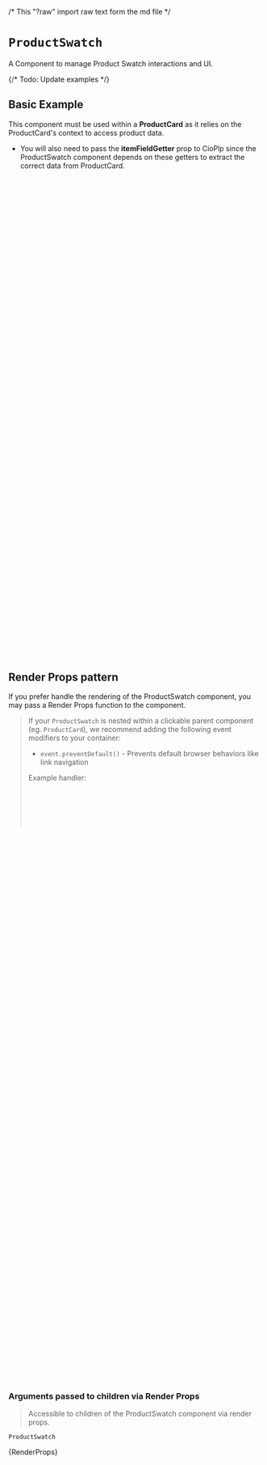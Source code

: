 /* This "?raw" import raw text form the md file */

<Meta of={ProductSwatchStories} />

# `ProductSwatch`

A Component to manage Product Swatch interactions and UI.

<Canvas of={ProductSwatchStories.Primary} />

{/* Todo: Update examples */}

## Basic Example

This component must be used within a **ProductCard** as it relies on the ProductCard's context to access product data.

- You will also need to pass the **itemFieldGetter** prop to CioPlp since the ProductSwatch component depends on these getters to extract the correct data from ProductCard.

```jsx
import {
  CioPlp,
  CioPlpGrid,
  ProductCard,
  ProductSwatch,
  SwatchItem,
  utils,
} from "@constructor-io/constructorio-ui-plp";
import "@constructor-io/constructorio-ui-plp/styles.css";

const DEMO_API_KEY = "key_M57QS8SMPdLdLx4x";

export default function MyComponent() {
  return (
    <CioPlp
      apiKey={DEMO_API_KEY}
      itemFieldGetters={{
        getPrice: (item) => item.data.price,
        getSwatches: (item) => {
          const swatchList: SwatchItem[] = [];

          item?.variations?.forEach((variation) => {
            swatchList.push({
              itemName: item?.itemName,
              url: item?.data.url,
              imageUrl: variation?.imageUrl,
              variationId: variation?.data.variationId,
              swatchPreview: variation?.imageUrl || "",
            });
          });

          return swatchList;
        },
        getSwatchPreview: (item) => item.imageUrl || "",
      }}
    >
      <CioPlpGrid>
        {(props) => {
          if (
            utils.isPlpBrowseDataResults(props.data) ||
            utils.isPlpSearchDataResults(props.data)
          ) {
            const firstItem = props.data.response.results.find(
              (item) => item.variations && item.variations?.length > 1
            );
            return (
              <ProductCard item={firstItem}>
                {(productProps) => {
                  if (productProps.productInfo.productSwatch) {
                    return (
                      <ProductSwatch
                        swatchObject={productProps.productInfo.productSwatch}
                      />
                    );
                  }
                }}
              </ProductCard>
            );
          }
        }}
      </CioPlpGrid>
    </CioPlp>
  );
}
```

## Render Props pattern

If you prefer handle the rendering of the ProductSwatch component, you may pass a Render Props function to the component.

> If your `ProductSwatch` is nested within a clickable parent component (eg. `ProductCard`), we recommend adding the following event modifiers to your container:
>
> - `event.preventDefault()` - Prevents default browser behaviors like link navigation
>
> Example handler:
>
> ```js
> onClickHandler = (event) => {
>   event.preventDefault();
> };
>
> <div onClick={onClickHandler}></div>;
> ```

```jsx
import {
  CioPlp,
  CioPlpGrid,
  ProductCard,
  ProductSwatch,
  SwatchItem,
  utils,
} from "@constructor-io/constructorio-ui-plp";
import "@constructor-io/constructorio-ui-plp/styles.css";

const DEMO_API_KEY = "key_M57QS8SMPdLdLx4x";

function MyCustomSwatch(props) {
  const { swatchList, selectedVariation, selectVariation } = props;
  return <pre>{JSON.stringify(swatchList, null, 2)}</pre>;
}

export default function MyComponent() {
  return (
    <CioPlp
      apiKey={DEMO_API_KEY}
      itemFieldGetters={{
        getPrice: (item) => item.data.price,
        getSwatches: (item) => {
          const swatchList: SwatchItem[] = [];

          item?.variations?.forEach((variation) => {
            swatchList.push({
              itemName: item?.itemName,
              url: item?.data.url,
              imageUrl: variation?.imageUrl,
              variationId: variation?.data.variationId,
              swatchPreview: variation?.imageUrl || "",
            });
          });

          return swatchList;
        },
        getSwatchPreview: (item) => item.imageUrl || "",
      }}
    >
      <CioPlpGrid>
        {(props) => {
          if (
            utils.isPlpBrowseDataResults(props.data) ||
            utils.isPlpSearchDataResults(props.data)
          ) {
            const firstItem = props.data.response.results.find(
              (item) => item.variations && item.variations?.length > 1
            );
            return (
              <ProductCard item={firstItem}>
                {(productProps) => {
                  if (productProps.productInfo.productSwatch) {
                    return (
                      <ProductSwatch
                        swatchObject={productProps.productInfo.productSwatch}
                      >
                        {(swatchProps) => {
                          return <MyCustomSwatch {...swatchProps} />;
                        }}
                      </ProductSwatch>
                    );
                  }
                }}
              </ProductCard>
            );
          }
        }}
      </CioPlpGrid>
    </CioPlp>
  );
}
```

### Arguments passed to children via Render Props

> Accessible to children of the ProductSwatch component via render props.

`ProductSwatch`

<Markdown>{RenderProps}</Markdown>
